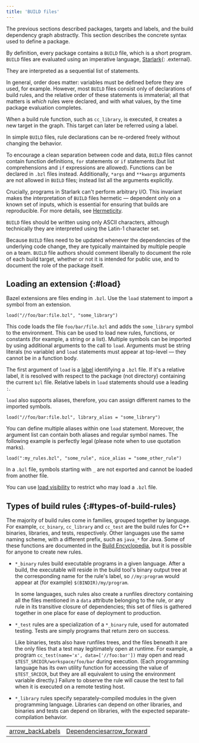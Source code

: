 ```yaml
---
title: 'BUILD files'
---
```


The previous sections described packages, targets and labels, and the
build dependency graph abstractly. This section describes the concrete syntax
used to define a package.

By definition, every package contains a `BUILD` file, which is a short
program. `BUILD` files are evaluated using an imperative language,
[Starlark](https://github.com/bazelbuild/starlark/){: .external}.

They are interpreted as a sequential list of statements.

In general, order does matter: variables must be defined before they are
used, for example. However, most `BUILD` files consist only of declarations of
build rules, and the relative order of these statements is immaterial; all
that matters is _which_ rules were declared, and with what values, by the
time package evaluation completes.

When a build rule function, such as `cc_library`, is executed, it creates a
new target in the graph. This target can later be referred using a label.

In simple `BUILD` files, rule declarations can be re-ordered freely without
changing the behavior.

To encourage a clean separation between code and data, `BUILD` files cannot
contain function definitions, `for` statements or `if` statements (but list
comprehensions and `if` expressions are allowed). Functions can be declared in
`.bzl` files instead. Additionally, `*args` and `**kwargs` arguments are not
allowed in `BUILD` files; instead list all the arguments explicitly.

Crucially, programs in Starlark can't perform arbitrary I/O. This invariant
makes the interpretation of `BUILD` files hermetic — dependent only on a known
set of inputs, which is essential for ensuring that builds are reproducible.
For more details, see [Hermeticity](/versions/6.0.0/basics/hermeticity).

`BUILD` files should be written using only ASCII characters, although
technically they are interpreted using the Latin-1 character set.

Because `BUILD` files need to be updated whenever the dependencies of the
underlying code change, they are typically maintained by multiple people on a
team. `BUILD` file authors should comment liberally to document the role
of each build target, whether or not it is intended for public use, and to
document the role of the package itself.

## Loading an extension {:#load}

Bazel extensions are files ending in `.bzl`. Use the `load` statement to import
a symbol from an extension.

```
load("//foo/bar:file.bzl", "some_library")
```

This code loads the file `foo/bar/file.bzl` and adds the `some_library` symbol
to the environment. This can be used to load new rules, functions, or constants
(for example, a string or a list). Multiple symbols can be imported by using
additional arguments to the call to `load`. Arguments must be string literals
(no variable) and `load` statements must appear at top-level — they cannot be
in a function body.

The first argument of `load` is a [label](/versions/6.0.0/concepts/labels) identifying a
`.bzl` file. If it's a relative label, it is resolved with respect to the
package (not directory) containing the current `bzl` file. Relative labels in
`load` statements should use a leading `:`.

`load` also supports aliases, therefore, you can assign different names to the
imported symbols.

```
load("//foo/bar:file.bzl", library_alias = "some_library")
```

You can define multiple aliases within one `load` statement. Moreover, the
argument list can contain both aliases and regular symbol names. The following
example is perfectly legal (please note when to use quotation marks).

```
load(":my_rules.bzl", "some_rule", nice_alias = "some_other_rule")
```

In a `.bzl` file, symbols starting with `_` are not exported and cannot be
loaded from another file.

You can use [load visibility](/versions/6.0.0/concepts/visibility#load-visibility) to restrict
who may load a `.bzl` file.

## Types of build rules {:#types-of-build-rules}

The majority of build rules come in families, grouped together by
language. For example, `cc_binary`, `cc_library`
and `cc_test` are the build rules for C++ binaries,
libraries, and tests, respectively. Other languages use the same
naming scheme, with a different prefix, such as `java_*` for
Java. Some of these functions are documented in the
[Build Encyclopedia](/versions/6.0.0/reference/be/overview), but it is possible
for anyone to create new rules.

* `*_binary` rules build executable programs in a given language. After a
  build, the executable will reside in the build tool's binary
  output tree at the corresponding name for the rule's label,
  so `//my:program` would appear at (for example) `$(BINDIR)/my/program`.

  In some languages, such rules also create a runfiles directory
  containing all the files mentioned in a `data`
  attribute belonging to the rule, or any rule in its transitive
  closure of dependencies; this set of files is gathered together in
  one place for ease of deployment to production.

* `*_test` rules are a specialization of a `*_binary` rule, used for automated
  testing. Tests are simply programs that return zero on success.

  Like binaries, tests also have runfiles trees, and the files
  beneath it are the only files that a test may legitimately open
  at runtime. For example, a program `cc_test(name='x',
  data=['//foo:bar'])` may open and read `$TEST_SRCDIR/workspace/foo/bar` during execution.
  (Each programming language has its own utility function for
  accessing the value of `$TEST_SRCDIR`, but they are all
  equivalent to using the environment variable directly.)
  Failure to observe the rule will cause the test to fail when it is
  executed on a remote testing host.

* `*_library` rules specify separately-compiled modules in the given
    programming language. Libraries can depend on other libraries,
    and binaries and tests can depend on libraries, with the expected
    separate-compilation behavior.

<table class="columns">
  <tr>
    <td><a class="button button-with-icon button-primary"
           href="/versions/6.0.0/concepts/labels">
        <span class="material-icons" aria-hidden="true">arrow_back</span>Labels</a>
    </td>
    <td><a class="button button-with-icon button-primary"
           href="/versions/6.0.0/concepts/dependencies">
        Dependencies<span class="material-icons icon-after" aria-hidden="true">arrow_forward</span></a>
    </td>
  </tr>
</table>

